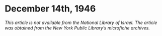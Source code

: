 # December 14th, 1946

_This article is not available from the National Library of Israel. The article was obtained from the New York Public Library's microfiche archives._

> 